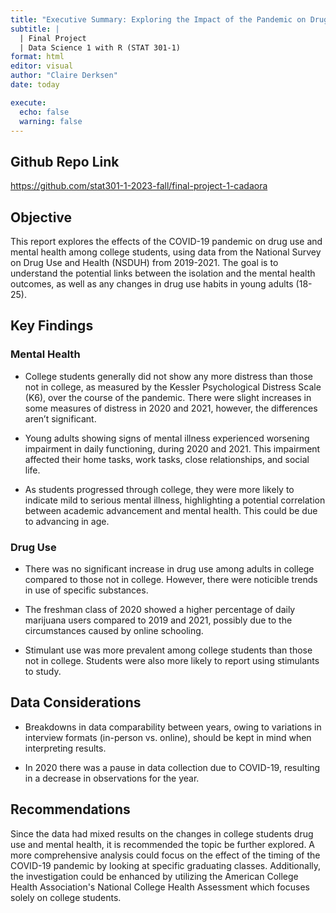 ```yaml
---
title: "Executive Summary: Exploring the Impact of the Pandemic on Drug Use and Mental Health in College Students"
subtitle: |
  | Final Project 
  | Data Science 1 with R (STAT 301-1)
format: html
editor: visual
author: "Claire Derksen"
date: today

execute:
  echo: false
  warning: false
---
```


::: {.callout-tip icon="false"}
## Github Repo Link

<https://github.com/stat301-1-2023-fall/final-project-1-cadaora>
:::

## Objective

This report explores the effects of the COVID-19 pandemic on drug use and mental health among college students, using data from the National Survey on Drug Use and Health (NSDUH) from 2019-2021. The goal is to understand the potential links between the isolation and the mental health outcomes, as well as any changes in drug use habits in young adults (18-25).

## Key Findings

### Mental Health

-   College students generally did not show any more distress than those not in college, as measured by the Kessler Psychological Distress Scale (K6), over the course of the pandemic. There were slight increases in some measures of distress in 2020 and 2021, however, the differences aren't significant.

-   Young adults showing signs of mental illness experienced worsening impairment in daily functioning, during 2020 and 2021. This impairment affected their home tasks, work tasks, close relationships, and social life.

-   As students progressed through college, they were more likely to indicate mild to serious mental illness, highlighting a potential correlation between academic advancement and mental health. This could be due to advancing in age.

### Drug Use

-   There was no significant increase in drug use among adults in college compared to those not in college. However, there were noticible trends in use of specific substances.

-   The freshman class of 2020 showed a higher percentage of daily marijuana users compared to 2019 and 2021, possibly due to the circumstances caused by online schooling.

-   Stimulant use was more prevalent among college students than those not in college. Students were also more likely to report using stimulants to study.

## Data Considerations

-   Breakdowns in data comparability between years, owing to variations in interview formats (in-person vs. online), should be kept in mind when interpreting results.

-   In 2020 there was a pause in data collection due to COVID-19, resulting in a decrease in observations for the year.

## Recommendations

Since the data had mixed results on the changes in college students drug use and mental health, it is recommended the topic be further explored. A more comprehensive analysis could focus on the effect of the timing of the COVID-19 pandemic by looking at specific graduating classes. Additionally, the investigation could be enhanced by utilizing the American College Health Association\'s National College Health Assessment which focuses solely on college students.
